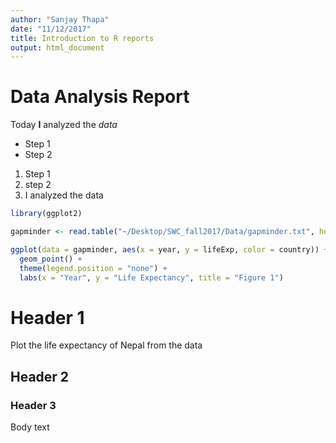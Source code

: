 ```yaml
---
author: "Sanjay Thapa"
date: "11/12/2017"
title: Introduction to R reports
output: html_document
---
```


# Data Analysis Report

Today **I** analyzed the _data_

* Step 1
* Step 2

1. Step 1
2. step 2
3. I analyzed the data

```r
library(ggplot2)
```

``` r
gapminder <- read.table("~/Desktop/SWC_fall2017/Data/gapminder.txt", header = TRUE)
```

```r
ggplot(data = gapminder, aes(x = year, y = lifeExp, color = country)) +
  geom_point() + 
  theme(legend.position = "none") + 
  labs(x = "Year", y = "Life Expectancy", title = "Figure 1")
```

# Header 1
Plot the life expectancy of Nepal from the data

## Header 2
### Header 3

Body text

